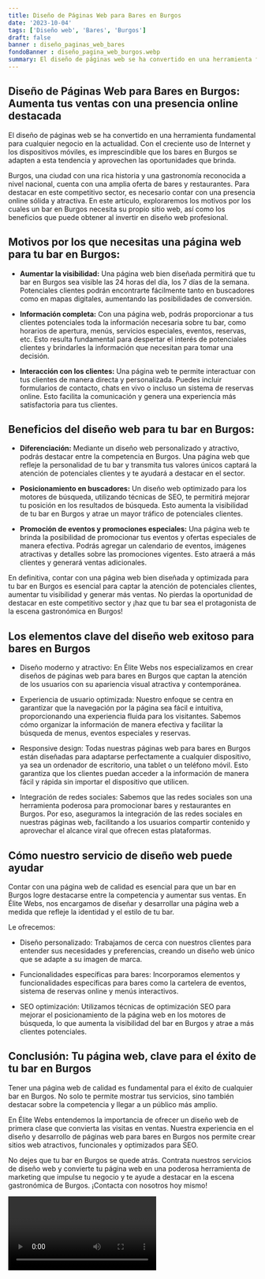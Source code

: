 ```yaml
---
title: Diseño de Páginas Web para Bares en Burgos
date: '2023-10-04'
tags: ['Diseño web', 'Bares', 'Burgos']
draft: false
banner : diseño_paginas_web_bares
fondoBanner : diseño_pagina_web_burgos.webp
summary: El diseño de páginas web se ha convertido en una herramienta fundamental para cualquier negocio en la actualidad. Con el creciente uso de Internet y los dispositivos móviles, es imprescindible que los bares en Burgos se adapten a esta tendencia y aprovechen las oportunidades que brinda.
---
```


## Diseño de Páginas Web para Bares en Burgos: Aumenta tus ventas con una presencia online destacada

El diseño de páginas web se ha convertido en una herramienta fundamental para cualquier negocio en la actualidad. Con el creciente uso de Internet y los dispositivos móviles, es imprescindible que los bares en Burgos se adapten a esta tendencia y aprovechen las oportunidades que brinda.

Burgos, una ciudad con una rica historia y una gastronomía reconocida a nivel nacional, cuenta con una amplia oferta de bares y restaurantes. Para destacar en este competitivo sector, es necesario contar con una presencia online sólida y atractiva. En este artículo, exploraremos los motivos por los cuales un bar en Burgos necesita su propio sitio web, así como los beneficios que puede obtener al invertir en diseño web profesional.

## Motivos por los que necesitas una página web para tu bar en Burgos:

- **Aumentar la visibilidad:** Una página web bien diseñada permitirá que tu bar en Burgos sea visible las 24 horas del día, los 7 días de la semana. Potenciales clientes podrán encontrarte fácilmente tanto en buscadores como en mapas digitales, aumentando las posibilidades de conversión.

- **Información completa:** Con una página web, podrás proporcionar a tus clientes potenciales toda la información necesaria sobre tu bar, como horarios de apertura, menús, servicios especiales, eventos, reservas, etc. Esto resulta fundamental para despertar el interés de potenciales clientes y brindarles la información que necesitan para tomar una decisión.

- **Interacción con los clientes:** Una página web te permite interactuar con tus clientes de manera directa y personalizada. Puedes incluir formularios de contacto, chats en vivo o incluso un sistema de reservas online. Esto facilita la comunicación y genera una experiencia más satisfactoria para tus clientes.

## Beneficios del diseño web para tu bar en Burgos:

- **Diferenciación:** Mediante un diseño web personalizado y atractivo, podrás destacar entre la competencia en Burgos. Una página web que refleje la personalidad de tu bar y transmita tus valores únicos captará la atención de potenciales clientes y te ayudará a destacar en el sector.

- **Posicionamiento en buscadores:** Un diseño web optimizado para los motores de búsqueda, utilizando técnicas de SEO, te permitirá mejorar tu posición en los resultados de búsqueda. Esto aumenta la visibilidad de tu bar en Burgos y atrae un mayor tráfico de potenciales clientes.

- **Promoción de eventos y promociones especiales:** Una página web te brinda la posibilidad de promocionar tus eventos y ofertas especiales de manera efectiva. Podrás agregar un calendario de eventos, imágenes atractivas y detalles sobre las promociones vigentes. Esto atraerá a más clientes y generará ventas adicionales.

En definitiva, contar con una página web bien diseñada y optimizada para tu bar en Burgos es esencial para captar la atención de potenciales clientes, aumentar tu visibilidad y generar más ventas. No pierdas la oportunidad de destacar en este competitivo sector y ¡haz que tu bar sea el protagonista de la escena gastronómica en Burgos!

<GifSeo />

<Cta />

## Los elementos clave del diseño web exitoso para bares en Burgos

- Diseño moderno y atractivo: En Élite Webs nos especializamos en crear diseños de páginas web para bares en Burgos que captan la atención de los usuarios con su apariencia visual atractiva y contemporánea.

- Experiencia de usuario optimizada: Nuestro enfoque se centra en garantizar que la navegación por la página sea fácil e intuitiva, proporcionando una experiencia fluida para los visitantes. Sabemos cómo organizar la información de manera efectiva y facilitar la búsqueda de menus, eventos especiales y reservas.

- Responsive design: Todas nuestras páginas web para bares en Burgos están diseñadas para adaptarse perfectamente a cualquier dispositivo, ya sea un ordenador de escritorio, una tablet o un teléfono móvil. Esto garantiza que los clientes puedan acceder a la información de manera fácil y rápida sin importar el dispositivo que utilicen.

- Integración de redes sociales: Sabemos que las redes sociales son una herramienta poderosa para promocionar bares y restaurantes en Burgos. Por eso, aseguramos la integración de las redes sociales en nuestras páginas web, facilitando a los usuarios compartir contenido y aprovechar el alcance viral que ofrecen estas plataformas.

## Cómo nuestro servicio de diseño web puede ayudar

Contar con una página web de calidad es esencial para que un bar en Burgos logre destacarse entre la competencia y aumentar sus ventas. En Élite Webs, nos encargamos de diseñar y desarrollar una página web a medida que refleje la identidad y el estilo de tu bar. 

Le ofrecemos:

- Diseño personalizado: Trabajamos de cerca con nuestros clientes para entender sus necesidades y preferencias, creando un diseño web único que se adapte a su imagen de marca.

- Funcionalidades específicas para bares: Incorporamos elementos y funcionalidades específicas para bares como la cartelera de eventos, sistema de reservas online y menús interactivos.

- SEO optimización: Utilizamos técnicas de optimización SEO para mejorar el posicionamiento de la página web en los motores de búsqueda, lo que aumenta la visibilidad del bar en Burgos y atrae a más clientes potenciales.

## Conclusión: Tu página web, clave para el éxito de tu bar en Burgos

Tener una página web de calidad es fundamental para el éxito de cualquier bar en Burgos. No solo te permite mostrar tus servicios, sino también destacar sobre la competencia y llegar a un público más amplio.

En Élite Webs entendemos la importancia de ofrecer un diseño web de primera clase que convierta las visitas en ventas. Nuestra experiencia en el diseño y desarrollo de páginas web para bares en Burgos nos permite crear sitios web atractivos, funcionales y optimizados para SEO.

No dejes que tu bar en Burgos se quede atrás. Contrata nuestros servicios de diseño web y convierte tu página web en una poderosa herramienta de marketing que impulse tu negocio y te ayude a destacar en la escena gastronómica de Burgos. ¡Contacta con nosotros hoy mismo!

<Video />

<CtaBot job='Bares' city='Burgos'/>

<Gmaps query='Burgos+españa+maps' />